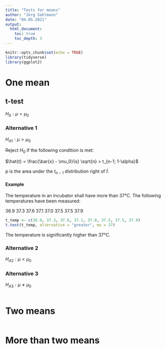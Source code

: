 ```yaml
---
title: "Tests for means"
author: "Jörg Sahlmann"
date: "04.05.2021"
output: 
  html_document:
    toc: true
    toc_depth: 3
---
```


```r
knitr::opts_chunk$set(echo = TRUE)
library(tidyverse)
library(ggplot2)
```

# One mean

## t-test

$H_0: \mu = \mu_0$


### Alternative 1

$H_{A1}: \mu > \mu_0$

Reject $H_0$ if the following condition is met:

$\hat{t} = \frac{\bar{x} - \mu_0}{s} \sqrt{n} > t_{n-1; 1-\alpha}$

p is the area under the $t_{n-1}$ distribution right of $\hat{t}$.

#### Example

The temperature in an incubator shall have more than 37°C. The following temperatures have been measured:

36.9 37.3 37.6 37.1 37.0 37.5 37.5 37.9

```r

t_temp <- c(36.9, 37.3, 37.6, 37.1, 37.0, 37.5, 37.5, 37.9)
t.test(t_temp, alternative = "greater", mu = 37)

```

The temperature is significantly higher than 37°C.


### Alternative 2

$H_{A2}: \mu < \mu_0$


### Alternative 3

$H_{A3}: \mu \ne \mu_0$


```r


```


# Two means


```r


```


# More than two means


```r


```

